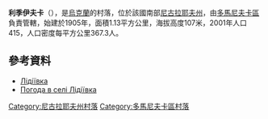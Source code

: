 {{coord|47|32|33|N|31|0|6|E|scale:100000|display=title}}

'''利季伊夫卡'''（{{lang-uk|Лідіївка}}），是[[烏克蘭|烏克蘭]]的村落，位於該國南部[[尼古拉耶夫州|尼古拉耶夫州]]，由[[多馬尼夫卡區|多馬尼夫卡區]]負責管轄，始建於1905年，面積1.13平方公里，海拔高度107米，2001年人口415，人口密度每平方公里367.3人。

==參考資料==
* [http://gska2.rada.gov.ua/pls/z7502/A005?rdat1=26.12.2010&rf7571=22270 Лідіївка]{{dead link|date=2017年11月 |bot=InternetArchiveBot |fix-attempted=yes }}
* [http://weather.in.ua/ua/nikolaevskaja/13548 Погода в селі Лідіївка]{{Wayback|url=http://weather.in.ua/ua/nikolaevskaja/13548 |date=20160606232827 }}

[[Category:尼古拉耶夫州村落|Category:尼古拉耶夫州村落]]
[[Category:多馬尼夫卡區村落|Category:多馬尼夫卡區村落]]


{{Mykolaiv-geo-stub}}